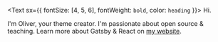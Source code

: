 <Text sx={{ fontSize: [4, 5, 6], fontWeight: `bold`, color: `heading` }}>
  Hi.
</Text>

I'm Oliver, your theme creator. I'm passionate about open source & teaching. Learn more about Gatsby & React on [my website](https://oliverbennett.io).
